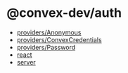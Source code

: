 # @convex-dev/auth

- [providers/Anonymous](docs/providers/Anonymous.mdx)
- [providers/ConvexCredentials](docs/providers/ConvexCredentials.mdx)
- [providers/Password](docs/providers/Password.mdx)
- [react](docs/react.mdx)
- [server](docs/server.mdx)
